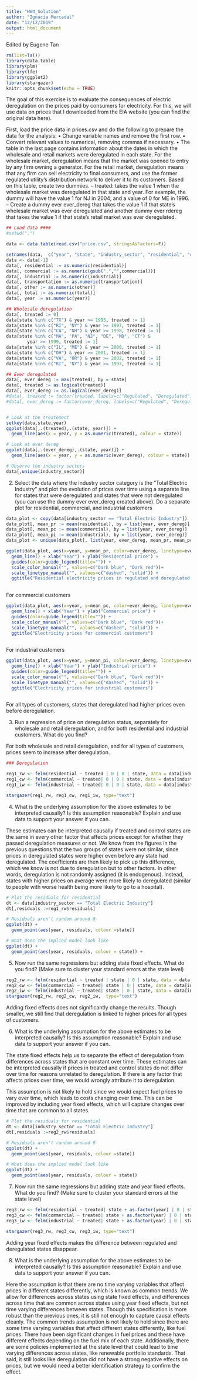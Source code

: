```yaml
---
title: "HW4_Solution"
author: "Ignacia Mercadal"
date: "12/12/2019"
output: html_document
---
```


Edited by Eugene Tan

```r
rm(list=ls())
library(data.table)
library(plm)
library(lfe)
library(ggplot2)
library(stargazer)
knitr::opts_chunk$set(echo = TRUE)
```

The goal of this exercise is to evaluate the consequences of electric deregulation on the prices paid by consumers for electricity. For this, we will use data on prices that I downloaded from the EIA website (you can find the original data here).

First, load the price data in prices.csv and do the following to prepare the data for the analysis:
• Change variable names and remove the first row.
• Convert relevant values to numerical, removing commas if necessary.
• The table in the last page contains information about the dates in which the wholesale and retail markets were deregulated in each state. For the wholesale market, deregulation means that the market was opened to entry by any firm owning a generator. For the retail market, deregulation means that any firm can sell electricity to final consumers, and use the former regulated utility’s distribution network to deliver it to its customers. Based on this table, create two dummies.
– treated: takes the value 1 when the wholesale market was deregulated in that state and year. For example, the dummy will have the value 1 for NJ in 2004, and a value of 0 for ME in 1996.
– Create a dummy ever ever_dereg that takes the value 1 if that state’s wholesale market was ever deregulated and another dummy ever rdereg that takes the value 1 if that state’s retail market was ever deregulated.

```r
## Load data ####
#setwd(".")

data <- data.table(read.csv("price.csv", stringsAsFactors=F))

setnames(data,  c("year", "state", "industry_sector", "residential", "commercial", "industrial", "transportation", "other", "total"))
data <- data[-1]
data[, residential := as.numeric(residential)]
data[, commercial := as.numeric(gsub(",","",commercial))]
data[, industrial := as.numeric(industrial)]
data[, transportation := as.numeric(transportation)]
data[, other := as.numeric(other)]
data[, total := as.numeric(total)]
data[, year := as.numeric(year)]

## Wholesale deregulation
data[, treated := 0]
data[state %in% c("TX") & year >= 1995, treated := 1]
data[state %in% c("RI", "NY") & year >= 1997, treated := 1]
data[state %in% c("CA", "NH") & year >= 1998, treated := 1]
data[state %in% c("MA", "PA", "NJ", "DE", "MD", "CT") & 
        year >= 1999, treated := 1]
data[state %in% c("IL", "ME") & year >= 2000, treated := 1]
data[state %in% c("OH") & year >= 2001, treated := 1]
data[state %in% c("VA", "OR") & year >= 2002, treated := 1]
data[state %in% c("RI", "NY") & year >= 1997, treated := 1]

## Ever deregulated
data[, ever_dereg := max(treated), by = state]
data[, treated := as.logical(treated)]
data[, ever_dereg := as.logical(ever_dereg)]
#data[, treated := factor(treated, labels=c("Regulated", "Deregulated") )]
#data[, ever_dereg := factor(ever_dereg, labels=c("Regulated", "Deregulated") )]


# Look at the treatement
setkey(data,state,year)
ggplot(data[,.(treated),.(state, year)]) + 
  geom_line(aes(x = year, y = as.numeric(treated), colour = state))

# Look at ever dereg
ggplot(data[,.(ever_dereg),.(state, year)]) + 
  geom_line(aes(x = year, y = as.numeric(ever_dereg), colour = state))

# Observe the industry sectors
data[,unique(industry_sector)]

```

2.  Select the data where the industry sector category is the ”Total Electric Industry” and plot the evolution of prices over time using a separate line for states that were deregulated and states that were not deregulated (you can use the dummy ever ever_dereg created above). Do a separate plot for residential, commercial, and industrial customers

```r

data_plot <- copy(data[industry_sector == "Total Electric Industry"])
data_plot[, mean_pr := mean(residential), by = list(year, ever_dereg)]
data_plot[, mean_pc := mean(commercial), by = list(year, ever_dereg)]
data_plot[, mean_pi := mean(industrial), by = list(year, ever_dereg)]
data_plot <- unique(data_plot[, list(year, ever_dereg, mean_pr, mean_pc, mean_pi)])

ggplot(data_plot, aes(x=year, y=mean_pr, color=ever_dereg, linetype=ever_dereg)) + 
  geom_line() + xlab("Year") + ylab("Residential price") +
  guides(color=guide_legend(title="")) +
  scale_color_manual("", values=c("Dark blue", "Dark red"))+
  scale_linetype_manual("", values=c("dashed", "solid")) +
  ggtitle("Residential electricity prices in regulated and deregulated states")
  
```
For commercial customers

```r

ggplot(data_plot, aes(x=year, y=mean_pc, color=ever_dereg, linetype=ever_dereg)) + 
  geom_line() + xlab("Year") + ylab("Commercial price") +
  guides(color=guide_legend(title="")) +
  scale_color_manual("", values=c("Dark blue", "Dark red"))+
  scale_linetype_manual("", values=c("dashed", "solid")) +
  ggtitle("Electricity prices for commercial customers")
  
```
For industrial customers

```r
ggplot(data_plot, aes(x=year, y=mean_pi, color=ever_dereg, linetype=ever_dereg)) + 
  geom_line() + xlab("Year") + ylab("Industrial price") +
  guides(color=guide_legend(title="")) +
  scale_color_manual("", values=c("Dark blue", "Dark red"))+
  scale_linetype_manual("", values=c("dashed", "solid")) +
  ggtitle("Electricity prices for industrial customers")
  
```

For all types of customers, states that deregulated had higher prices even before deregulation.

3. Run a regression of price on deregulation status, separately for wholesale and retail deregulation, and for both residential and industrial customers. What do you find?

For both wholesale and retail deregulation, and for all types of customers, prices seem to increase after deregulation.

```r
### Deregulation

reg1_rw <- felm(residential ~ treated | 0 | 0 | state, data = data[industry_sector == "Total Electric Industry"])
reg1_cw <- felm(commercial ~ treated| 0 | 0 | state, data = data[industry_sector == "Total Electric Industry"])
reg1_iw <- felm(industrial ~ treated| 0 | 0 | state, data = data[industry_sector == "Total Electric Industry"])

stargazer(reg1_rw, reg1_cw, reg1_iw, type="text")


```
4. What is the underlying assumption for the above estimates to be interpreted causally? Is this assumption reasonable? Explain and use data to support your answer if you can.

These estimates can be interpreted causally if treated and control states are the same in every other factor that affects prices except for whether they passed deregulation measures or not. We know from the figures in the previous questions that the two groups of states were not similar, since prices in deregulated states were higher even before any state had deregulated. The coefficients are then likely to pick up this difference, which we know is not due to deregulation but to other factors. In other words, deregulation is not randomly assigned (it is endogenous). Instead, states with higher prices on average were more likely to deregulated (similar to people with worse health being more likely to go to a hospital).

```r
# Plot the residuals for residential
dt <- data[industry_sector == "Total Electric Industry"]
dt[,residuals :=reg1_rw$residuals]

# Residuals aren't random around 0
ggplot(dt) + 
  geom_point(aes(year, residuals, colour =state))

# What does the implied model look like
ggplot(dt) +
  geom_point(aes(year, residuals, colour = state)) + 
```


5. Now run the same regressions but adding state fixed effects. What do you find? (Make sure to cluster your standard errors at the state level)

```r
reg2_rw <- felm(residential ~ treated | state | 0 | state, data = data[industry_sector == "Total Electric Industry"])
reg2_cw <- felm(commercial ~ treated| state | 0 | state, data = data[industry_sector == "Total Electric Industry"])
reg2_iw <- felm(industrial ~ treated| state | 0 | state, data = data[industry_sector == "Total Electric Industry"])
stargazer(reg2_rw, reg2_cw, reg2_iw,  type="text")

```

Adding fixed effects does not significantly change the results. Though smaller, we still find that deregulation is linked to higher prices for all types of customers. 

6. What is the underlying assumption for the above estimates to be interpreted causally? Is this assumption reasonable? Explain and use data to support your answer if you can.

The state fixed effects help us to separate the effect of deregulation from differences across states that are constant over time. These estimates can be interpreted causally if prices in treated and control states do not differ over time for reasons unrelated to deregulation. If there is any factor that affects prices over time, we would wrongly attribute it to deregulation.

This assumption is not likely to hold since we would expect fuel prices to vary over time, which leads to costs changing over time. This can be improved by including year fixed effects, which will capture changes over time that are common to all states.

```r
# Plot the residuals for residential
dt <- data[industry_sector == "Total Electric Industry"]
dt[,residuals :=reg2_rw$residuals]

# Residuals aren't random around 0
ggplot(dt) + 
  geom_point(aes(year, residuals, colour =state))

# What does the implied model look like
ggplot(dt) +
  geom_point(aes(year, residuals, colour = state))
```


7. Now run the same regressions but adding state and year fixed effects. What do you find? (Make sure to cluster your standard errors at the state level)

```r
reg3_rw <- felm(residential ~ treated| state + as.factor(year) | 0 | state, data = data[industry_sector == "Total Electric Industry"])
reg3_cw <- felm(commercial ~ treated| state + as.factor(year) | 0 | state, data = data[industry_sector == "Total Electric Industry"])
reg3_iw <- felm(industrial ~ treated| state + as.factor(year) | 0 | state, data = data[industry_sector == "Total Electric Industry"])

stargazer(reg3_rw, reg3_cw, reg3_iw, type="text")

```

Adding year fixed effects makes the difference between regulated and deregulated states disappear.

8. What is the underlying assumption for the above estimates to be interpreted causally? Is this assumption reasonable? Explain and use data to support your answer if you can.

Here the assumption is that there are no time varying variables that affect prices in different states differently, which is known as common trends. We allow for differences across states using state fixed effects, and differences across time that are common across states using year fixed effects, but not time varying differences between states.
Though this specification is more robust than the previous ones, it is still not enough to capture causal effects cleanly. The common trends assumption is not likely to hold since there are some time varying variables that affect different states differently, like fuel prices. There have been significant changes in fuel prices and these have different effects depending on the fuel mix of each state. Additionally, there are some policies implemented at the state level that could lead to time varying differences across states, like renewable portfolio standards. That said, it still looks like deregulation did not have a strong negative effects on prices, but we would need a better identification strategy to confirm the effect.



























